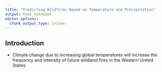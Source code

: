 ```yaml
---
title: "Predicting Wildfires Based on Temperature and Precipitation"
output: html_notebook
editor_options: 
  chunk_output_type: inline
---
```


## Introduction

- Climate change due to increasing global temperatures will increase the frequency and intensity of future wildland fires in the Western United States.

